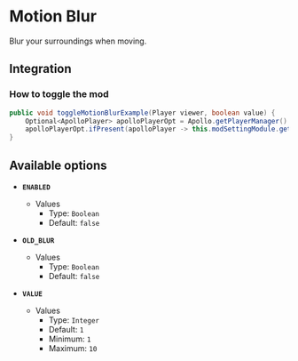 # Motion Blur

Blur your surroundings when moving.

## Integration

### How to toggle the mod

```java
public void toggleMotionBlurExample(Player viewer, boolean value) {
    Optional<ApolloPlayer> apolloPlayerOpt = Apollo.getPlayerManager().getPlayer(viewer.getUniqueId());
    apolloPlayerOpt.ifPresent(apolloPlayer -> this.modSettingModule.getOptions().set(apolloPlayer, ModMotionBlur.ENABLED, value));
}
```

## Available options

- __`ENABLED`__
    - Values
        - Type: `Boolean`
        - Default: `false`

- __`OLD_BLUR`__
    - Values
        - Type: `Boolean`
        - Default: `false`

- __`VALUE`__
    - Values
        - Type: `Integer`
        - Default: `1`
        - Minimum: `1`
        - Maximum: `10`

